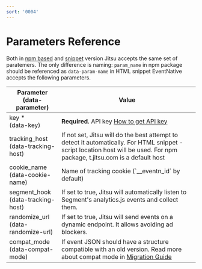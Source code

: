 ```yaml
---
sort: '0004'
---
```


# Parameters Reference


Both in [npm based](/docs/sending-data/js-sdk/package) and [snippet](/docs/sending-data/js-sdk/snippet) version Jitsu
accepts the same set of paratemers. The only difference is naming: `param_name` in npm package should be referenced
as `data-param-name` in HTML snippet
EventNative accepts the following parameters.

<table>
    <thead>
    <tr>
        <th>Parameter<br />
            (data- parameter)
        </th>
        <th>Value</th>
    </tr>
    </thead>
    <tbody>
    <tr>
        <td>key *<br />(data-key)</td>
        <td><b>Required.</b> API key <a href="/docs/configuration/authorization">How to get API key</a></td>
    </tr>
    <tr>
        <td>tracking_host<br />(<span style={{whiteSpace: 'nowrap'}}>data-tracking-host</span>)</td>
        <td>If not set, Jitsu will do the best attempt to detect it automatically. For HTML snippet - script location host will be used. For
            npm package, t.jitsu.com is a default host
        </td>
    </tr>
    <tr>
        <td>cookie_name<br />(<span style={{whiteSpace: 'nowrap'}}>data-cookie-name</span>)</td>
        <td>Name of tracking cookie (`__eventn_id` by default)</td>
    </tr>
    <tr>
        <td>segment_hook<br />(<span style={{whiteSpace: 'nowrap'}}>data-tracking-host</span>)</td>
        <td>If set to true, Jitsu will automatically listen to Segment's analytics.js events and collect them.</td>
    </tr>
    <tr>
        <td>randomize_url<br />(<span style={{whiteSpace: 'nowrap'}}>data-randomize-url</span>)</td>
        <td>If set to true, Jitsu will send events on a dynamic endpoint. It allows avoiding ad blockers.</td>
    </tr>
    <tr>
        <td>compat_mode<br />(<span style={{whiteSpace: 'nowrap'}}>data-compat-mode</span>)</td>
        <td>If event JSON should have a structure compatible with an old version. Read more about compat mode in <a href="/docs/sending-data/js-sdk/migrating">Migration Guide</a></td>
    </tr>
    </tbody>
</table>
